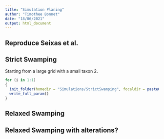 ```yaml
---
title: "Simulation Planing"
author: "Timothee Bonnet"
date: "18/06/2021"
output: html_document
---
```



## Reproduce Seixas et al.



## Strict Swamping

Starting from a large grid with a small taxon 2.

```r

for (i in 1:1)
{
  init_folder(homedir = "Simulations/StrictSwamping", focaldir = paste0("StrictSwamping_", i))
  write_full_param()
}

```


## Relaxed Swamping

## Relaxed Swamping with alterations?


